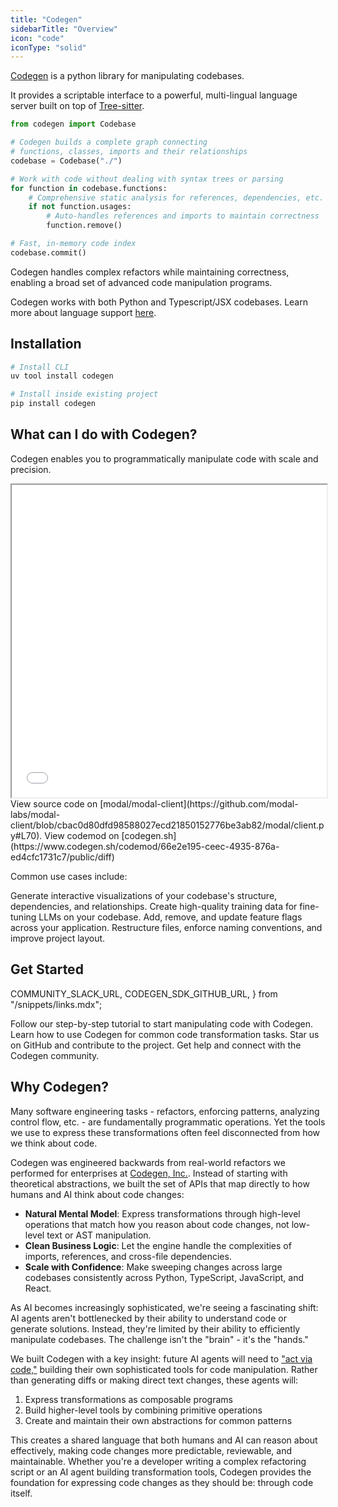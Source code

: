 ```yaml
---
title: "Codegen"
sidebarTitle: "Overview"
icon: "code"
iconType: "solid"
---
```


[Codegen](https://github.com/codegen-sh/codegen-sdk) is a python library for manipulating codebases.

It provides a scriptable interface to a powerful, multi-lingual language server built on top of [Tree-sitter](https://tree-sitter.github.io/tree-sitter/).

```python
from codegen import Codebase

# Codegen builds a complete graph connecting
# functions, classes, imports and their relationships
codebase = Codebase("./")

# Work with code without dealing with syntax trees or parsing
for function in codebase.functions:
    # Comprehensive static analysis for references, dependencies, etc.
    if not function.usages:
        # Auto-handles references and imports to maintain correctness
        function.remove()

# Fast, in-memory code index
codebase.commit()
```


<Note>
Codegen handles complex refactors while maintaining correctness, enabling a broad set of advanced code manipulation programs. 
</Note>

<Tip>Codegen works with both Python and Typescript/JSX codebases. Learn more about language support [here](/building-with-codegen/language-support).</Tip>

## Installation

```bash
# Install CLI
uv tool install codegen

# Install inside existing project
pip install codegen
```

## What can I do with Codegen?

Codegen enables you to programmatically manipulate code with scale and precision.

<Frame caption="Call graph visualization for modal/modal-client/_Client">
<iframe
  width="100%"
  height="500px"
  scrolling="no"
  src={`https://codegen.sh/embedded/graph?id=66e2e195-ceec-4935-876a-ed4cfc1731c7&zoom=0.5&targetNodeName=_Client`}
  className="rounded-xl"
  style={{
    backgroundColor: "#15141b",
  }}
></iframe>
</Frame>
<Info>
View source code on [modal/modal-client](https://github.com/modal-labs/modal-client/blob/cbac0d80dfd98588027ecd21850152776be3ab82/modal/client.py#L70). View codemod on [codegen.sh](https://www.codegen.sh/codemod/66e2e195-ceec-4935-876a-ed4cfc1731c7/public/diff)
</Info>

Common use cases include:

<CardGroup cols={2}>
  <Card
    title="Visualize Your Codebase"
    icon="diagram-project"
    href="/tutorials/codebase-visualization"
  >
    Generate interactive visualizations of your codebase's structure, dependencies, and relationships.
  </Card>
  <Card
    title="Mine Codebase Data"
    icon="robot"
    href="/tutorials/training-data"
  >
    Create high-quality training data for fine-tuning LLMs on your codebase.
  </Card>
  <Card
    title="Eliminate Feature Flags"
    icon="flag"
    href="/tutorials/manage-feature-flags"
  >
    Add, remove, and update feature flags across your application.
  </Card>
  <Card
    title="Organize Your Codebase"
    icon="folder-tree"
    href="/tutorials/organize-your-codebase"
  >
    Restructure files, enforce naming conventions, and improve project layout.
  </Card>
</CardGroup>


## Get Started

  COMMUNITY_SLACK_URL,
  CODEGEN_SDK_GITHUB_URL,
} from "/snippets/links.mdx";

<CardGroup cols={2}>
  <Card
    title="Get Started"
    icon="graduation-cap"
    href="/introduction/getting-started"
  >
    Follow our step-by-step tutorial to start manipulating code with Codegen.
  </Card>
  <Card title="Tutorials" icon="diagram-project" href="/tutorials/at-a-glance">
    Learn how to use Codegen for common code transformation tasks.
  </Card>
  <Card title="View on GitHub" icon="github" href={CODEGEN_SDK_GITHUB_URL}>
    Star us on GitHub and contribute to the project.
  </Card>
  <Card title="Join our Slack" icon="slack" href={COMMUNITY_SLACK_URL}>
    Get help and connect with the Codegen community.
  </Card>
</CardGroup>

## Why Codegen?

Many software engineering tasks - refactors, enforcing patterns, analyzing control flow, etc. - are fundamentally programmatic operations. Yet the tools we use to express these transformations often feel disconnected from how we think about code.

Codegen was engineered backwards from real-world refactors we performed for enterprises at [Codegen, Inc.](/introduction/about). Instead of starting with theoretical abstractions, we built the set of APIs that map directly to how humans and AI think about code changes:

- **Natural Mental Model**: Express transformations through high-level operations that match how you reason about code changes, not low-level text or AST manipulation.
- **Clean Business Logic**: Let the engine handle the complexities of imports, references, and cross-file dependencies.
- **Scale with Confidence**: Make sweeping changes across large codebases consistently across Python, TypeScript, JavaScript, and React.

As AI becomes increasingly sophisticated, we're seeing a fascinating shift: AI agents aren't bottlenecked by their ability to understand code or generate solutions. Instead, they're limited by their ability to efficiently manipulate codebases. The challenge isn't the "brain" - it's the "hands."

We built Codegen with a key insight: future AI agents will need to ["act via code,"](/blog/act-via-code) building their own sophisticated tools for code manipulation. Rather than generating diffs or making direct text changes, these agents will:

1. Express transformations as composable programs
2. Build higher-level tools by combining primitive operations
3. Create and maintain their own abstractions for common patterns

This creates a shared language that both humans and AI can reason about effectively, making code changes more predictable, reviewable, and maintainable. Whether you're a developer writing a complex refactoring script or an AI agent building transformation tools, Codegen provides the foundation for expressing code changes as they should be: through code itself.
